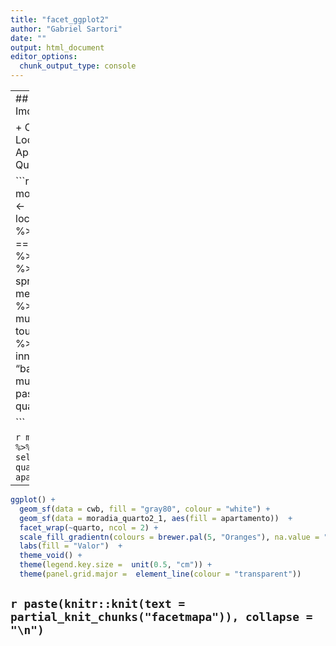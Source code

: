 ```yaml
---
title: "facet_ggplot2"
author: "Gabriel Sartori"
date: ""
output: html_document
editor_options: 
  chunk_output_type: console
---
```


---
## Mercado Imobiliário 

+ Curitiba
+ Valor Locação 
+ Apartamento
+ Quartos: 1 e 2


```r
moradia_quarto2_1 <-
  loca_tipologia_quarto %>% 
  filter(quarto == 2 | quarto == 1) %>% 
  ungroup() %>% 
  spread(tipologia, media_locacao) %>% 
  na.omit() %>% 
  mutate(bairro = toupper(bairro)) %>% 
  inner_join(cwb, by = "bairro") %>% 
  mutate(quarto = paste("Quarto: ", quarto))

```

```r
moradia_quarto2_1  %>% 
  st_as_sf() %>% 
  select(bairro, quarto, apartamento)
```

---

```r
ggplot() +
  geom_sf(data = cwb, fill = "gray80", colour = "white") +
  geom_sf(data = moradia_quarto2_1, aes(fill = apartamento))  +
  facet_wrap(~quarto, ncol = 2) +
  scale_fill_gradientn(colours = brewer.pal(5, "Oranges"), na.value = "white", labels = number_br) +
  labs(fill = "Valor")  +
  theme_void() +
  theme(legend.key.size =  unit(0.5, "cm")) + 
  theme(panel.grid.major =  element_line(colour = "transparent"))
```

`r paste(knitr::knit(text = partial_knit_chunks("facetmapa")), collapse = "\n")`
---